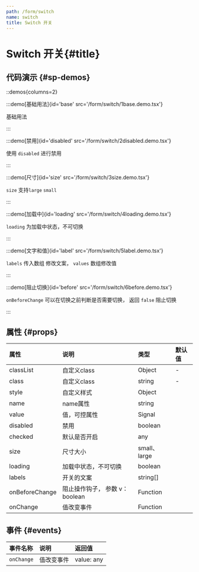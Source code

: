 ```yaml
---
path: /form/switch
name: switch
title: Switch 开关
---
```



<div class="sys-ctx-main-left">

# Switch 开关\{#title\}

## 代码演示 \{#sp-demos\}

::demos{columns=2}

:::demo[基础用法]{id='base' src='/form/switch/1base.demo.tsx'}

基础用法

:::


:::demo[禁用]{id='disabled' src='/form/switch/2disabled.demo.tsx'}

使用 `disabled` 进行禁用

:::


:::demo[尺寸]{id='size' src='/form/switch/3size.demo.tsx'}

`size` 支持`large` `small`

:::


:::demo[加载中]{id='loading' src='/form/switch/4loading.demo.tsx'}

`loading` 为加载中状态，不可切换

:::


:::demo[文字和值]{id='label' src='/form/switch/5label.demo.tsx'}

`labels` 传入数组 修改文案， `values` 数组修改值

:::



:::demo[阻止切换]{id='before' src='/form/switch/6before.demo.tsx'}

`onBeforeChange` 可以在切换之前判断是否需要切换， 返回 `false` 阻止切换

:::



## 属性 \{#props\}

| 属性 | 说明 | 类型 | 默认值 |
| :--- | :---- | :--- | :--- |
|classList|自定义class|Object|-|
|class|自定义class|string|-|
|style|自定义样式|Object||
|name|name属性|string||
|value|值，可控属性|Signal||
|disabled|禁用|boolean||
|checked|默认是否开启|any||
|size|尺寸大小|small、large||
|loading|加载中状态，不可切换|boolean||
|labels|开关的文案|string[]||
|onBeforeChange|阻止操作钩子， 参数 v：boolean|Function||
|onChange|值改变事件|Function||


## 事件 \{#events\}

| 事件名称 | 说明 | 返回值|
| :--- | :---- | :--- |
|`onChange`|值改变事件|value: any|

</div>

